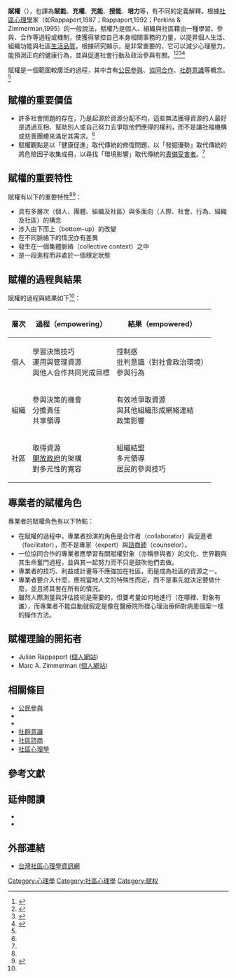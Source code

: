 {{Redirect2|充能|充電|蓄電池}}{{Expert needed|subject=社会学|time=2016-09-25T14:14:23+00:00}}
'''賦權'''（{{lang-en|Empowerment}}），也譯為'''賦能'''、'''充權'''、'''充能'''、'''授能'''、'''培力'''等，有不同的定義解釋。根據[[社區心理學|社區心理學]]家（如Rappaport,1987；Rappaport,1992；Perkins & Zimmerman,1995）的一般說法，賦權乃是個人、組織與社區藉由一種學習、參與、合作等過程或機制，使獲得掌控自己本身相關事務的力量，以提昇個人生活、組織功能與社區[[生活品質|生活品質]]。根據研究顯示，{{le|覺察的控制感|perceived control}}是非常重要的，它可以減少心理壓力，能預測正向的健康行為，並與促進社會行動及政治參與有關。<ref name="ref 1">{{cite book |last= Dalton |first= James H. |coauthors= Maurice J. Elias, Abraham Wandersman|title= ''Community psychology: linking individuals and communities'' |publisher= Wadsworth/Thomson Learning |year= 2007 |isbn= 0-534-63454-0 }}</ref><ref name=" ref 2">{{cite book |last= Rappaport |first= Julian |coauthors= Edward Seidman |title= ''Handbook of Community Psychology'' |publisher= Kluwer Academic/Plenum Publishers] |year= 2000 |isbn= 0-306-46160-9 }}</ref><ref name="ref3">{{cite book |last= Orford |first= Jim |title= '' Community Psychology: Challenges, Controversies and Emerging Consensus '' |publisher= John Wiley & Sons, Ltd |year= 2008 |isbn= 978-0-470-85593-5 }}</ref><ref name="ref 5">{{cite book |last= Kessler |first= Marc |coauthors= Stephen E. Goldston & Justin M. Joffe |title= '' The Present and Future of Prevention: In Honor of George W Albee '' |url= https://archive.org/details/presentfutureofp0000unse |publisher= Sage Publications |year= 1992 |isbn= 978-0-803-94590-6 }}</ref>

賦權是一個範圍較廣泛的過程，其中含有[[公民參與|公民參與]]、[[合作|協同合作]]、[[社群意識|社群意識]]等概念。<ref name=" ref 1" />

== 賦權的重要價值 ==
* 許多社會問題的存在，乃是起源於資源分配不均，這些無法獲得資源的人最好是透過互相、幫助別人或自己努力去爭取他們應得的權利，而不是讓社福機構或慈善團體來滿足其需求。<ref name=" ref 2" />
* 賦權觀點是以「健康促進」取代傳統的修復問題，以「發掘優勢」取代傳統的將危險因子收集成冊，以尋找「環境影響」取代傳統的[[責備受害者|責備受害者]]。<ref name=" ref 2" />

== 賦權的重要特性 ==
賦權有以下的重要特性<ref name="ref 1" /><ref name="ref4">{{cite book |last= Fernandez-Ballesteros |first= Rocio |title= [http://www.sage-ereference.com/psychassessment/Abstract_n77.html Encyclopedia of Psychological Assessment]'' |publisher=SAGE Publications |year= 2003 |pages=reference online}}</ref>：
* 具有多層次（個人、團體、組織及社區）與多面向（人際、社會、行為、組織及社區）的構念
* 涉入由下而上（bottom-up）的改變
* 在不同脈絡下的情況亦有差異
* 發生在一個集體脈絡（collective context）之中
* 是一段進程而非處於一個穩定狀態


== 賦權的過程與結果 ==
賦權的過程與結果如下<ref name="ref 2" />：
{| class="wikitable" border="1"
|-
! 層次
! 過程（empowering）
! 結果（empowered）
|-
! 個人
| 學習決策技巧<br />
運用與管理資源<br />
與他人合作共同完成目標
| 控制感<br />
批判意識（對社會政治環境）<br />
參與行為
|-
! 組織
| 參與決策的機會<br />
分擔責任<br />
共享領導
| 有效地爭取資源<br />
與其他組織形成網絡連結<br />
政策影響
|-
! 社區
| 取得資源<br />
[[開放政府|開放政府]]的架構<br />
對多元性的寬容
| 組織結盟<br />
多元領導<br />
居民的參與技巧
|}

== 專業者的賦權角色 ==
專業者的賦權角色有以下特點：
* 在賦權的過程中，專業者扮演的角色是合作者（collaborator）與促進者（facilitator），而不是專家（expert）與[[諮商|諮商師]]（counselor）。
* 一位協同合作的專業者應學習有關賦權對象（亦稱參與者）的文化、世界觀與其生命奮鬥過程，並與其一起努力而不只是鼓吹他們去做。
* 專業者的技巧、利益或計畫等不應強加在社區，而是成為社區的資源之一。
* 專業者要介入什麼，應視當地人文的特殊性而定，而不是事先就決定要做什麼，並且將其套在所有的情況。
* 雖然人際測量與評估技術是需要的，但要考量如何地進行（在哪裡、對象有誰），而專業者不能自動就假定是像在醫療院所裡心理治療師對病患個案一樣的操作方法。

== 賦權理論的開拓者 ==
* Julian Rappaport ([https://web.archive.org/web/20090415115250/http://www.psych.uiuc.edu/people/showprofile.php?id=35 個人網站])
* Marc A. Zimmerman ([https://web.archive.org/web/20140108013949/http://www.sph.umich.edu/iscr/faculty/profile.cfm?uniqname=marcz 個人網站])

== 相關條目 ==
{{Commonscat|Magnetic Resonance Imaging}}
* [[公民參與|公民參與]]
* {{le|組織賦權|organizational empowerment}}
* {{le|社區賦權|community empowerment}}
* [[社群意識|社群意識]]
* [[社區諮商|社區諮商]]
* [[社區心理學|社區心理學]]

== 參考文獻 ==
{{reflist}}

== 延伸閱讀 ==
* {{cite journal en |last= Riger |first= Stephanie |title= What’s Wrong with Empowerment |journal= American Journal of Community Psychology |volume=27(3) |year=1994 |pages=279-292 }}
* {{cite journal en |last= Zimmerman |first= Marc A. |coauthors= Julian Rappaport |title= Citizen Participation, Perceived Control, and Psychological Empowerment |journal= American Journal of Community Psychology |volume=16(5) |year=1988 |pages=725-750 }}

== 外部連結 ==
* [https://web.archive.org/web/20091127024209/http://compsy.idv.tw/ 台灣社區心理學資訊網]

[[Category:心理學|Category:心理學]]
[[Category:社區心理學|Category:社區心理學]]
[[Category:赋权|Category:赋权]]